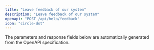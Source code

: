 ```yaml
---
title: "Leave feedback of our system"
description: "Leave feedback of our system"
openapi: "POST /api/help/feedback"
icon: "circle-dot"
---
```


<Note>
The parameters and response fields below are automatically generated from the OpenAPI specification.
</Note>
